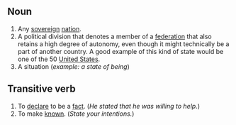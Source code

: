 ==Noun==

#Any [[sovereign]] [[nation]].
#A political division that denotes a member of a [[federation]] that also retains a high degree of autonomy, even though it might technically be a part of another country.  A good example of this kind of state would be one of the 50 [[United States]].
#A situation (''example: a state of being'')


==Transitive verb==

#To [[declare]] to be a [[fact]].  (''He stated that he was willing to help.'')
#To make [[known]].  (''State your intentions.'')